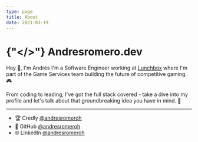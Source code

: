 ```yaml
---
type: page
title: About
date: 2021-03-19
---
```


# {"</>"} Andresromero.dev

Hey 👋, I'm Andrés I'm a Software Engineer working at [Lunchbox](https://www.lunchboxentertainment.com) where I'm part of the Game Services team building the future of competitive gaming. 🎮

From coding to leading, I've got the full stack covered - take a dive into my profile and let's talk about that groundbreaking idea you have in mind. 🧠

---

- 🏆 Credly [@andresromeroh](https://www.credly.com/users/andresromeroh/badges)
- 🐙 GitHub [@andresromeroh](https://github.com/andresromeroh)
- 🌐 LinkedIn [@andresromeroh](https://www.linkedin.com/in/andresromeroh/)

